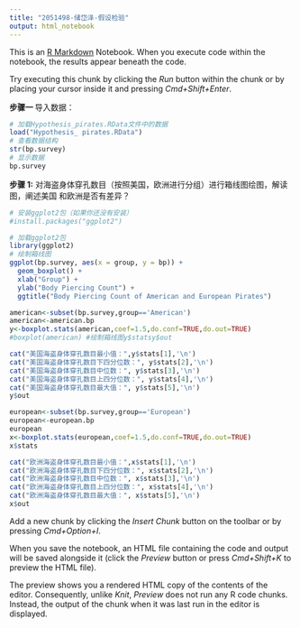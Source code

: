 ```yaml
---
title: "2051498-储岱泽-假设检验"
output: html_notebook
---
```


This is an [R Markdown](http://rmarkdown.rstudio.com) Notebook. When you execute code within the notebook, the results appear beneath the code. 

Try executing this chunk by clicking the *Run* button within the chunk or by placing your cursor inside it and pressing *Cmd+Shift+Enter*. 

**步骤一 **
导入数据：
```r
# 加载Hypothesis_pirates.RData文件中的数据
load("Hypothesis_ pirates.RData")
# 查看数据结构
str(bp.survey)
# 显示数据
bp.survey
```
**步骤 1:**
对海盗⾝体穿孔数⽬（按照美国，欧洲进⾏分组）进⾏箱线图绘图，解读图，阐述美国
和欧洲是否有差异？
```r
# 安装ggplot2包（如果你还没有安装）
#install.packages("ggplot2")

# 加载ggplot2包
library(ggplot2)
# 绘制箱线图
ggplot(bp.survey, aes(x = group, y = bp)) +
  geom_boxplot() +
  xlab("Group") +
  ylab("Body Piercing Count") +
  ggtitle("Body Piercing Count of American and European Pirates")
```
```r
american<-subset(bp.survey,group=='American')
american<-american.bp
y<-boxplot.stats(american,coef=1.5,do.conf=TRUE,do.out=TRUE)
#boxplot(american) #绘制箱线图y$statsy$out

cat("美国海盗身体穿孔数目最小值：",y$stats[1],'\n')
cat("美国海盗身体穿孔数目下四分位数：", y$stats[2],'\n')
cat("美国海盗身体穿孔数目中位数：", y$stats[3],'\n')
cat("美国海盗身体穿孔数目上四分位数：", y$stats[4],'\n')
cat("美国海盗身体穿孔数目最大值：", y$stats[5],'\n')
y$out

european<-subset(bp.survey,group=='European')
european<-european.bp
european
x<-boxplot.stats(european,coef=1.5,do.conf=TRUE,do.out=TRUE)
x$stats

cat("欧洲海盗身体穿孔数目最小值：",x$stats[1],'\n')
cat("欧洲海盗身体穿孔数目下四分位数：", x$stats[2],'\n')
cat("欧洲海盗身体穿孔数目中位数：", x$stats[3],'\n')
cat("欧洲海盗身体穿孔数目上四分位数：", x$stats[4],'\n')
cat("欧洲海盗身体穿孔数目最大值：", x$stats[5],'\n')
x$out
```


Add a new chunk by clicking the *Insert Chunk* button on the toolbar or by pressing *Cmd+Option+I*.

When you save the notebook, an HTML file containing the code and output will be saved alongside it (click the *Preview* button or press *Cmd+Shift+K* to preview the HTML file). 

The preview shows you a rendered HTML copy of the contents of the editor. Consequently, unlike *Knit*, *Preview* does not run any R code chunks. Instead, the output of the chunk when it was last run in the editor is displayed.

